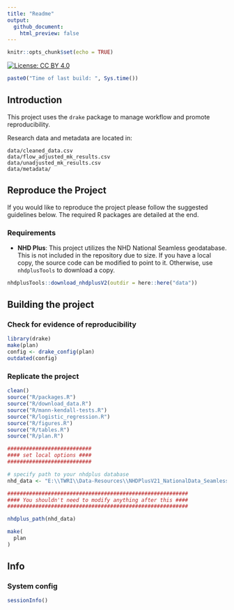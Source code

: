 ```yaml
---
title: "Readme"
output: 
  github_document:
    html_preview: false
---
```

```r
knitr::opts_chunk$set(echo = TRUE)
```


[![License: CC BY 4.0](https://img.shields.io/badge/License-CC%20BY%204.0-lightgrey.svg)](https://creativecommons.org/licenses/by/4.0/)


```r
paste0("Time of last build: ", Sys.time())
```


## Introduction

This project uses the `drake` package to manage workflow and promote reproducibility.

Research data and metadata are located in:

```
data/cleaned_data.csv
data/flow_adjusted_mk_results.csv
data/unadjusted_mk_results.csv
data/metadata/
```

## Reproduce the Project

If you would like to reproduce the project please follow the suggested guidelines below. The required R packages are detailed at the end.

### Requirements

- **NHD Plus**: This project utilizes the NHD National Seamless geodatabase. This is not included in the repository due to size. If you have a local copy, the source code can be modified to point to it. Otherwise, use `nhdplusTools` to download a copy.

```r
nhdplusTools::download_nhdplusV2(outdir = here::here("data"))
```


## Building the project

### Check for evidence of reproducibility

```r
library(drake)
make(plan)
config <- drake_config(plan)
outdated(config)
```

### Replicate the project

```r
clean()
source("R/packages.R")  
source("R/download_data.R")
source("R/mann-kendall-tests.R")
source("R/logistic_regression.R")
source("R/figures.R")
source("R/tables.R")
source("R/plan.R")  

###########################
#### set local options ####
###########################

# specify path to your nhdplus database
nhd_data <- "E:\\TWRI\\Data-Resources\\NHDPlusV21_NationalData_Seamless_Geodatabase_Lower48_07\\NHDPlusNationalData\\NHDPlusV21_National_Seamless_Flattened_Lower48.gdb"

##########################################################
#### You shouldn't need to modify anything after this ####
##########################################################

nhdplus_path(nhd_data)

make(
  plan
)
```

## Info

### System config

```r
sessionInfo()
```